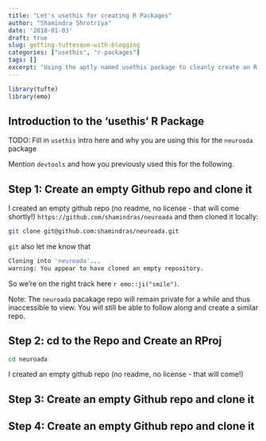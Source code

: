```yaml
---
title: "Let's usethis for creating R Packages"
author: "Shamindra Shrotriya"
date: '2018-01-03'
draft: true
slug: getting-tuftesque-with-blogging
categories: ["usethis", "r-packages"]
tags: []
excerpt: "Using the aptly named usethis package to cleanly create an R Package for a research project..."
---
```


```r
library(tufte)
library(emo)
```

## Introduction to the 'usethis' R Package

TODO: Fill in `usethis` intro here and why you are using this for the `neuroada` package

Mention `devtools` and how you previously used this for the following.

## Step 1: Create an empty Github repo and clone it

I created an empty github repo (no readme, no license - that will come shortly!) `https://github.com/shamindras/neuroada` and then cloned it locally:
``` bash
git clone git@github.com:shamindras/neuroada.git
```

`git` also let me know that

``` bash
Cloning into 'neuroada'...
warning: You appear to have cloned an empty repository.
```

So we're on the right track here `r emo::ji("smile")`.

Note: The `neuroada` pacakage repo will remain private for a while and thus
inaccessible to view. You will still be able to follow along and create
a similar repo.

## Step 2: cd to the Repo and Create an RProj

``` bash
cd neuroada
```




I created an empty github repo (no readme, no license - that will come!) 

## Step 3: Create an empty Github repo and clone it

## Step 4: Create an empty Github repo and clone it